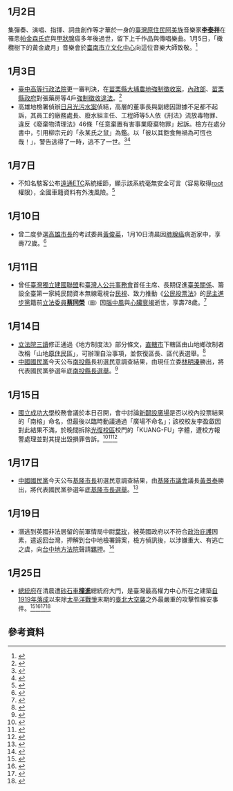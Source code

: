 {{vfd|[[Wikipedia:頁面存廢討論/記錄/2022/06/17#2022年6月臺灣|比較標準]]提刪|date=2022/06/18}}
{{MonthInTaiwan|2014|1}}

== 1月2日 ==

集彈奏、演唱、指揮、詞曲創作等才華於一身的[[臺灣原住民|臺灣原住民]][[阿美族|阿美族]]音樂家'''[[李泰祥|李泰祥]]'''在罹患[[帕金森氏症|帕金森氏症]]與[[甲狀腺|甲狀腺]]癌多年後過世，留下上千作品與傳唱樂曲。1月5日，「橄欖樹下的黃金歲月」音樂會於[[臺南市立文化中心|臺南市立文化中心]]向這位音樂大師致敬。<ref>{{cite news | url=https://news.ltn.com.tw/news/focus/paper/743700 | title=音樂大師 李泰祥走了！ | author=趙靜瑜、王凱琳 | publisher=自由時報 | date=2014-01-03 | access-date=2020-02-02 | archive-date=2020-02-11 | archive-url=https://web.archive.org/web/20200211025444/https://news.ltn.com.tw/news/focus/paper/743700 | dead-url=no }}</ref>

== 1月3日 ==

* [[臺中高等行政法院|臺中高等行政法院]]更一審判決，在[[苗栗縣|苗栗縣]][[大埔事件|大埔農地強制徵收案]]，[[中華民國內政部|內政部]]、[[苗栗縣政府|苗栗縣政府]]對張藥房等4戶[[徵收|強制徵收]][[違法|違法]]。<ref>{{cite news | url=https://news.ltn.com.tw/news/focus/paper/743962 | title=張藥房遺孀：還屋還命 | author=林良哲、鍾麗華、張勳騰、蘇永耀 | publisher=自由時報 | date=2014-01-04 | access-date=2020-02-02 | archive-date=2020-02-02 | archive-url=https://web.archive.org/web/20200202144746/https://news.ltn.com.tw/news/focus/paper/743962 | dead-url=no }}</ref>
* 高雄地檢署偵辦[[2013年日月光廢水污染事件|日月光污水案]]偵結，高層的董事長與副總因證據不足都不起訴，其員工的廠務處長、廢水組主任、工程師等5人依《刑法》流放毒物罪、違反《廢棄物清理法》46條「任意棄置有害事業廢棄物罪」起訴。檢方在處分書中，引用柳宗元的「永某氏之鼠」為鑑。以「彼以其飽食無禍為可恆也哉！」，警告逃得了一時，逃不了一世。<ref>{{cite news | url=https://tw.news.appledaily.com/life/realtime/20140103/319881/%E6%97%A5%E6%9C%88%E5%85%89%E6%8E%92%E6%AF%92%E6%B0%B4%E8%B5%B7%E8%A8%B4%E8%99%95%E9%95%B7%E3%80%80%E5%BC%B5%E8%99%94%E7%94%9F%E4%B8%8D%E8%B5%B7%E8%A8%B4 | title=【短片】日月光毒台起訴處長　張虔生不起訴 | publisher=蘋果日報 | date=2014-01-03 | access-date=2020-02-02 }}{{Dead link}}</ref><ref>{{cite news| url=https://www.setn.com/News.aspx?PageGroupID=6&NewsID=9374&PageType=3 | author=黃智忠、陳冠霖 | title=日月光案偵結！檢方引柳宗元古文諷「永某氏之鼠」 | publisher=三立新聞網 | date=2014-01-04 | access-date= 2020-02-02 }}</ref>

== 1月7日 ==

* 不知名駭客公布[[遠通電收|遠通]]ETC系統細節，顯示該系統毫無安全可言（容易取得[[root|root]]權限），全國車籍資料有外洩風險。<ref>{{cite news | url=https://www.setn.com/News.aspx?NewsID=9661 | title=遠通eTag網站被「真駭客」破解！伺服器密碼全部看光光 | publisher=三立新聞網 | date=2014-01-07 | access-date=2020-02-02 | archive-date=2020-02-02 | archive-url=https://web.archive.org/web/20200202140516/https://www.setn.com/News.aspx?NewsID=9661 | dead-url=no }}</ref>

== 1月10日 ==

* 曾二度參選[[高雄市長|高雄市長]]的考試委員[[黃俊英_(台灣)|黃俊英]]，1月10日清晨因[[肺腺癌|肺腺癌]]病逝家中，享壽72歲。<ref>{{cite news | url=https://tw.news.appledaily.com/politics/realtime/20140110/323748/%E8%80%83%E8%A9%A6%E5%A7%94%E5%93%A1%E9%BB%83%E4%BF%8A%E8%8B%B1%E7%97%85%E9%80%9D%E3%80%80%E5%9C%B0%E6%96%B9%E4%BA%BA%E5%A3%AB%E9%9C%87%E9%A9%9A | title=考試委員黃俊英病逝高雄　地方人士震驚 | author=涂建豐 | publisher=蘋果日報 | date=2014-01-10 | access-date=2020-02-02 | archive-date=2020-02-02 | archive-url=https://web.archive.org/web/20200202140534/https://tw.news.appledaily.com/politics/realtime/20140110/323748/%E8%80%83%E8%A9%A6%E5%A7%94%E5%93%A1%E9%BB%83%E4%BF%8A%E8%8B%B1%E7%97%85%E9%80%9D%E3%80%80%E5%9C%B0%E6%96%B9%E4%BA%BA%E5%A3%AB%E9%9C%87%E9%A9%9A | dead-url=yes }}</ref>

== 1月11日 ==

* 曾任[[臺灣獨立建國聯盟|臺灣獨立建國聯盟]]和[[臺灣人公共事務會|臺灣人公共事務會]]首任主席、長期促進[[臺美關係|臺美關係]]、籌設全臺第一家純民間資本無線電視台[[民間全民電視公司|民視]]、致力推動《[[公民投票法|公民投票法]]》的[[民主進步黨|民主進步黨]]籍前[[立法委員|立法委員]]'''[[蔡同榮|蔡同榮]]'''<small>（圖）</small>因[[腦中風|腦中風]]與[[心臟衰竭|心臟衰竭]]逝世，享壽78歲。<ref>{{cite news | url=http://www.cna.com.tw/news/firstnews/201401110001-1.aspx | title=蔡同榮辭世 享壽78歲 | author=曾盈瑜 | publisher=中央社 | date=2014-01-11 | access-date=2020-02-02 | archive-date=2017-12-01 | archive-url=https://web.archive.org/web/20171201031544/http://www.cna.com.tw/news/firstnews/201401110001-1.aspx | dead-url=no }}</ref>

== 1月14日 ==

* [[立法院|立法院]][[三讀|三讀]]修正通過《地方制度法》部分條文，[[直轄市_(中華民國)|直轄市]]下轄區由山地鄉改制者改稱「山地[[台灣原住民|原住民]]區」，可辦理自治事項，並恢復區長、區代表選舉。<ref>{{cite news | url=https://www.chinatimes.com/realtimenews/20140114006222-260407?chdtv | title=直轄市山地原住民區 可選區長 | author=[[中央通訊社|中央社]] | publisher=中國時報 | date=2014-01-14 | access-date=2020-02-02 | archive-date=2020-11-27 | archive-url=https://web.archive.org/web/20201127154106/https://www.chinatimes.com/realtimenews/20140114006222-260407?chdtv | dead-url=no }}</ref>
* [[中國國民黨|中國國民黨]]今天公布[[南投縣|南投縣]]長初選民意調查結果，由現任立委[[林明溱|林明溱]]勝出，將代表國民黨參選年底[[2014年中華民國直轄市長及縣市長選舉|南投縣長選舉]]。<ref>{{cite news | url=https://news.ltn.com.tw/news/politics/paper/746945 | title=國民黨南投縣長初選 林明溱勝出 | author=林明宏、陳鳳麗、施曉光 | publisher=自由時報 | date=2014-01-15 | access-date=2020-02-02 | archive-date=2020-02-02 | archive-url=https://web.archive.org/web/20200202144756/https://news.ltn.com.tw/news/politics/paper/746945 | dead-url=no }}</ref>

== 1月15日 ==

* [[國立成功大學|國立成功大學]]校務會議於本日召開，會中討論[[國立成功大學南榕廣場命名爭議|新闢設廣場]]是否以校內投票結果的「南榕」命名，但最後以臨時動議通過「廣場不命名」；該校校友李盈叡因對此結果不滿，於晚間拆除[[國立成功大學光復校區|光復校區]]校門的「KUANG-FU」字體，遭校方報警處理並對其提出毀損罪告訴。<ref>{{cite news | url=https://news.ltn.com.tw/news/life/paper/747089 | title=成大難容 廣場無法命名「南榕」 | author=孟慶慈、李欣芳 | publisher=自由時報 | date=2014-01-16 | access-date=2020-02-02 | archive-date=2020-02-02 | archive-url=https://web.archive.org/web/20200202144800/https://news.ltn.com.tw/news/life/paper/747089 | dead-url=no }}</ref><ref>{{cite news | url=https://tw.news.appledaily.com/politics/realtime/20140115/327168/applesearch/%E6%88%90%E5%A4%A7%E5%AD%B8%E7%94%9F%EF%BC%9A%E6%96%B0%E5%BB%A3%E5%A0%B4%E5%B0%B1%E6%98%AF%E3%80%8C%E5%8D%97%E6%A6%95%E5%BB%A3%E5%A0%B4%E3%80%8D | title=成大學生：新廣場就是「南榕廣場」 | publisher=蘋果日報 | date=2014-01-15 | access-date=2020-02-02 }}{{Dead link}}</ref><ref>{{cite news | url=https://tw.news.appledaily.com/politics/realtime/20140116/327303/applesearch/%E3%80%90%E7%9F%AD%E7%89%87%E3%80%91%E7%84%A1%E5%90%8D%E4%B9%9F%E4%B8%8D%E8%A1%8C%E3%80%80%E6%88%90%E5%A4%A7%E6%A0%A1%E5%8F%8B%E6%86%A4%E6%85%A8%E6%8B%86%E6%8B%9B%E7%89%8C%E8%A2%AB%E9%80%AE | title=【短片】無名也不行　成大校友憤慨拆招牌被逮 | publisher=蘋果日報 | date=2014-01-16 | access-date=2020-02-02 }}{{Dead link}}</ref>

== 1月17日 ==

* [[中國國民黨|中國國民黨]]今天公布[[基隆市長|基隆市長]]初選民意調查結果，由[[基隆市議會|基隆市議會]]議長[[黃景泰|黃景泰]]勝出，將代表國民黨參選年底[[2014年中華民國直轄市長及縣市長選舉|基隆市長選舉]]。<ref>{{cite news | url=https://news.ltn.com.tw/news/politics/paper/747548 | title=藍基市長初選 黃景泰勝出 | author=施曉光 | publisher=自由時報 | date=2014-01-17 | access-date=2020-02-02 | archive-date=2020-02-02 | archive-url=https://web.archive.org/web/20200202144754/https://news.ltn.com.tw/news/politics/paper/747548 | dead-url=no }}</ref>

== 1月19日 ==

* 潛逃到英國非法居留的前軍情局中尉[[葉玫|葉玫]]，被英國政府以不符合[[政治庇護|政治庇護]]因素，遣返回台灣，押解到台中地檢署歸案，檢方偵訊後，以涉嫌重大、有逃亡之虞，向[[台中地方法院|台中地方法院]]聲請[[羈押|羈押]]。<ref>{{cite news | url=https://tw.news.appledaily.com/politics/realtime/20140119/329595/%E8%91%89%E7%8E%AB%E8%BF%94%E5%8F%B0%E3%80%80%E5%A4%96%E4%BA%A4%E9%83%A8%E6%84%9F%E8%AC%9D%E8%8B%B1%E5%9C%8B%E5%8D%94%E5%8A%A9 | title=葉玫返台　外交部感謝英國協助 | publisher=蘋果日報 | date=2014-01-19 | access-date=2020-02-02 }}{{Dead link}}</ref>

== 1月25日 ==

* [[中華民國總統府_(臺北)|總統府]]在清晨遭[[砂石車|砂石車]]'''[[2014年中華民國總統府遭砂石車衝撞事件|撞進]]'''總統府大門，是臺灣最高權力中心所在之建築[[臺灣總督府|自1919年落成]]以來除[[太平洋戰爭|太平洋戰爭]]末期的[[臺北大空襲|臺北大空襲]]之外最嚴重的攻擊性維安事件。<ref>{{cite news| url=https://www.chinatimes.com/realtimenews/20140125001380-260401?chdtv | title=總統府遭衝撞 李佳霏：升高維安戒備 | author=李明賢 | publisher=中國時報 | date=2014-01-25 | access-date= 2020-02-02 }}</ref><ref>{{cite news | url=https://tw.news.appledaily.com/local/realtime/20140125/333614/ | title=總統府遭衝撞　加強周圍地區維安層級 | publisher=蘋果日報 | date=2014-01-25 | access-date=2020-02-02 }}{{Dead link}}</ref><ref>{{cite news | url=https://news.ltn.com.tw/news/society/breakingnews/942739 | title=部落格訴苦 張男研究撞府已久 | publisher=自由時報 | date=2014-01-26 | access-date=2020-02-02 | archive-date=2020-02-02 | archive-url=https://web.archive.org/web/20200202144749/https://news.ltn.com.tw/news/society/breakingnews/942739 | dead-url=no }}</ref><ref>{{cite news | url=http://www.setnews.net/News.aspx?PageGroupID=6&NewsID=11703 | title=張嫌預謀自白書曝光：想推翻一個爛政府 | publisher=三立新聞網 | date=2014-01-26 | access-date=2020-02-02 | archive-date=2014-01-29 | archive-url=https://web.archive.org/web/20140129164551/http://www.setnews.net/News.aspx?PageGroupID=6&NewsID=11703 | dead-url=no }}</ref>

== 參考資料 ==
{{Reflist|30em}}

{{portal|台灣}}
{{Portal:台灣新聞動態/Footer}}